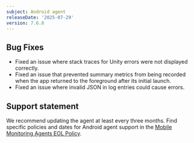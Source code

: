 ```yaml
---
subject: Android agent
releaseDate: '2025-07-29'
version: 7.6.8
---
```



## Bug Fixes
- Fixed an issue where stack traces for Unity errors were not displayed correctly.
- Fixed an issue that prevented summary metrics from being recorded when the app returned to the foreground after its initial launch.
- Fixed an issue where invalid JSON in log entries could cause errors.


## Support statement

We recommend updating the agent at least every three months. Find specific policies and dates for Android agent support in the [Mobile Monitoring Agents EOL Policy](/docs/mobile-monitoring/new-relic-mobile/get-started/mobile-agents-eol-policy/#android-eol).
